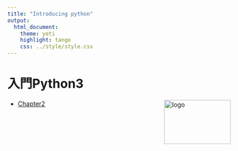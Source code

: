 ```yaml
---
title: "Introducing python"
output:
  html_document:
    theme: yeti
    highlight: tango
    css: ../style/style.css
---
```



# 入門Python3

<img src="../images/python_ml.jpeg" alt="logo" width="150" height="100" align = "right">

- [Chapter2](http://nbviewer.jupyter.org/github/Kthyntr/intro_python/blob/master/docs/ch02.ipynb)